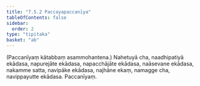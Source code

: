 ```yaml
---
title: "7.5.2 Paccayapaccanīya"
tableOfContents: false
sidebar:
  order: 2
type: "tipitaka"
basket: "ab"
---
```



<DynamicBreadcrumb />


<Paragraph number="263" type="center">
(Paccanīyaṃ kātabbaṃ asammohantena.)


</Paragraph>

<Division number="63">

<Paragraph number="264">
Nahetuyā cha, naadhipatiyā ekādasa, napurejāte ekādasa, napacchājāte ekādasa, naāsevane ekādasa, nakamme satta, navipāke ekādasa, najhāne ekaṃ, namagge cha, navippayutte ekādasa.

</Paragraph>
</Division>

<Paragraph number="265" type="center">
Paccanīyaṃ.
</Paragraph>